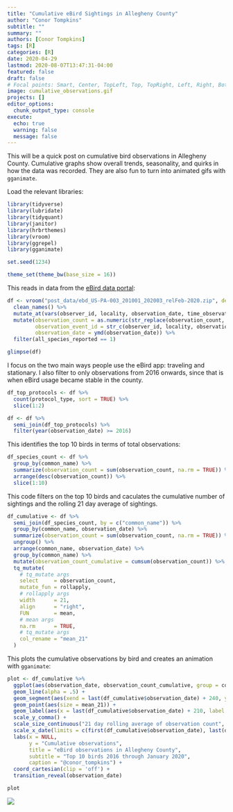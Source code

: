 ```yaml
---
title: "Cumulative eBird Sightings in Allegheny County"
author: "Conor Tompkins"
subtitle: ""
summary: ""
authors: [Conor Tompkins]
tags: [R]
categories: [R]
date: 2020-04-29
lastmod: 2020-08-07T13:47:31-04:00
featured: false
draft: false
# Focal points: Smart, Center, TopLeft, Top, TopRight, Left, Right, BottomLeft, Bottom, BottomRight.
image: cumulative_observations.gif
projects: []
editor_options: 
  chunk_output_type: console
execute:
  echo: true
  warning: false
  message: false
---
```


This will be a quick post on cumulative bird observations in Allegheny County. Cumulative graphs show overall trends, seasonality, and quirks in how the data was recorded. They are also fun to turn into animated gifs with `gganimate`. 

Load the relevant libraries:
```r
library(tidyverse)
library(lubridate)
library(tidyquant)
library(janitor)
library(hrbrthemes)
library(vroom)
library(ggrepel)
library(gganimate)

set.seed(1234)

theme_set(theme_bw(base_size = 16))
```

This reads in data from the [eBird data portal](https://ebird.org/data/download):
```r
df <- vroom("post_data/ebd_US-PA-003_201001_202003_relFeb-2020.zip", delim = "\t") %>% 
  clean_names() %>% 
  mutate_at(vars(observer_id, locality, observation_date, time_observations_started, protocol_type), str_replace_na, "NA") %>% 
  mutate(observation_count = as.numeric(str_replace(observation_count, "X", as.character(NA))),
         observation_event_id = str_c(observer_id, locality, observation_date, time_observations_started, sep = "-"),
         observation_date = ymd(observation_date)) %>%
  filter(all_species_reported == 1)

glimpse(df)
```

I focus on the two main ways people use the eBird app: traveling and stationary. I also filter to only observations from 2016 onwards, since that is when eBird usage became stable in the county.
```r
df_top_protocols <- df %>% 
  count(protocol_type, sort = TRUE) %>% 
  slice(1:2)

df <- df %>% 
  semi_join(df_top_protocols) %>% 
  filter(year(observation_date) >= 2016)
```

This identifies the top 10 birds in terms of total observations:
```r
df_species_count <- df %>% 
  group_by(common_name) %>% 
  summarize(observation_count = sum(observation_count, na.rm = TRUE)) %>% 
  arrange(desc(observation_count)) %>% 
  slice(1:10)
```

This code filters on the top 10 birds and caculates the cumulative number of sightings and the rolling 21 day average of sightings.
```r
df_cumulative <- df %>% 
  semi_join(df_species_count, by = c("common_name")) %>% 
  group_by(common_name, observation_date) %>% 
  summarize(observation_count = sum(observation_count, na.rm = TRUE)) %>% 
  ungroup() %>% 
  arrange(common_name, observation_date) %>% 
  group_by(common_name) %>% 
  mutate(observation_count_cumulative = cumsum(observation_count)) %>% 
  tq_mutate(
    # tq_mutate args
    select     = observation_count,
    mutate_fun = rollapply, 
    # rollapply args
    width      = 21,
    align      = "right",
    FUN        = mean,
    # mean args
    na.rm      = TRUE,
    # tq_mutate args
    col_rename = "mean_21"
  )
```

This plots the cumulative observations by bird and creates an animation with `gganimate`:
```r
plot <- df_cumulative %>% 
  ggplot(aes(observation_date, observation_count_cumulative, group = common_name)) +
  geom_line(alpha = .5) +
  geom_segment(aes(xend = last(df_cumulative$observation_date) + 240, yend = observation_count_cumulative), linetype = 2, colour = 'grey') +
  geom_point(aes(size = mean_21)) +
  geom_label(aes(x = last(df_cumulative$observation_date) + 210, label = common_name), size = 6) +
  scale_y_comma() +
  scale_size_continuous("21 day rolling average of observation count", range = c(2, 10), labels = scales::comma) +
  scale_x_date(limits = c(first(df_cumulative$observation_date), last(df_cumulative$observation_date) + 250)) +
  labs(x = NULL,
       y = "Cumulative observations",
       title = "eBird observations in Allegheny County",
       subtitle = "Top 10 birds 2016 through January 2020",
       caption = "@conor_tompkins") +
  coord_cartesian(clip = 'off') +
  transition_reveal(observation_date)

plot
```
![](cumulative_observations.gif)